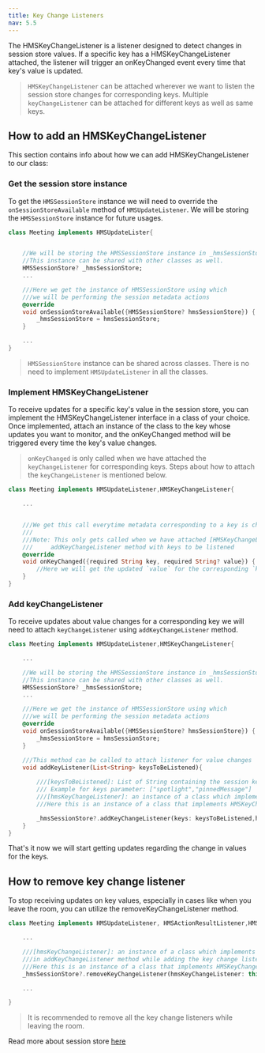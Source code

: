 ```yaml
---
title: Key Change Listeners
nav: 5.5
---
```


The HMSKeyChangeListener is a listener designed to detect changes in session store values. If a specific key has a HMSKeyChangeListener attached, the listener will trigger an onKeyChanged event every time that key's value is updated.

> `HMSKeyChangeListener` can be attached wherever we want to listen the session store changes for corresponding keys.
> Multiple `keyChangeListener` can be attached for different keys as well as same keys.

## How to add an HMSKeyChangeListener

This section contains info about how we can add HMSKeyChangeListener to our class:

<div className="steps-container">

### Get the session store instance

To get the `HMSSessionStore` instance we will need to override the `onSessionStoreAvailable` method of `HMSUpdateListener`.
We will be storing the `HMSSessionStore` instance for future usages.

```dart
class Meeting implements HMSUpdateLister{


    //We will be storing the HMSSessionStore instance in _hmsSessionStore variable for future usages.
    //This instance can be shared with other classes as well.
    HMSSessionStore? _hmsSessionStore;
    ...

    ///Here we get the instance of HMSSessionStore using which
    ///we will be performing the session metadata actions
    @override
    void onSessionStoreAvailable({HMSSessionStore? hmsSessionStore}) {
        _hmsSessionStore = hmsSessionStore;
    }

    ...
}
```

> `HMSSessionStore` instance can be shared across classes. There is no need to implement `HMSUpdateListener` in all the classes.

### Implement HMSKeyChangeListener

To receive updates for a specific key's value in the session store, you can implement the HMSKeyChangeListener interface in a class of your choice. Once implemented, attach an instance of the class to the key whose updates you want to monitor, and the onKeyChanged method will be triggered every time the key's value changes.

> `onKeyChanged` is only called when we have attached the `keyChangeListener` for corresponding keys. Steps about how to attach the 
> `keyChangeListener` is mentioned below.

```dart
class Meeting implements HMSUpdateListener,HMSKeyChangeListener{

    ...


    ///We get this call everytime metadata corresponding to a key is changed
    ///
    ///Note: This only gets called when we have attached [HMSKeyChangeListener] using
    ///     addKeyChangeListener method with keys to be listened
    @override
    void onKeyChanged({required String key, required String? value}) {
        //Here we will get the updated `value` for the corresponding `key` 
    }
}
```

### Add keyChangeListener

To receive updates about value changes for a corresponding key we will need to attach `keyChangeListener` using `addKeyChangeListener` method.

```dart
class Meeting implements HMSUpdateListener,HMSKeyChangeListener{

    ...

    //We will be storing the HMSSessionStore instance in _hmsSessionStore variable for future usages.
    //This instance can be shared with other classes as well.
    HMSSessionStore? _hmsSessionStore;
    ...

    ///Here we get the instance of HMSSessionStore using which
    ///we will be performing the session metadata actions
    @override
    void onSessionStoreAvailable({HMSSessionStore? hmsSessionStore}) {
        _hmsSessionStore = hmsSessionStore;
    }

    ///This method can be called to attach listener for value changes 
    void addKeyListener(List<String> keysToBeListened){
        
        ///[keysToBeListened]: List of String containing the session keys which are needed to be listened
        /// Example for keys parameter: ["spotlight","pinnedMessage"]
        ///[hmsKeyChangeListener]: an instance of a class which implements HMSKeyChangeListener
        ///Here this is an instance of a class that implements HMSKeyChangeListener, that is, Meeting

        _hmsSessionStore?.addKeyChangeListener(keys: keysToBeListened,hmsKeyChangeListener: this);
    }
}
```

That's it now we will start getting updates regarding the change in values for the keys.

</div>

## How to remove key change listener

To stop receiving updates on key values, especially in cases like when you leave the room, you can utilize the removeKeyChangeListener method.

```dart
class Meeting implements HMSUpdateListener, HMSActionResultListener,HMSKeyChangeListener{

    ...

    ///[hmsKeyChangeListener]: an instance of a class which implements HMSKeyChangeListener which was passed
    ///in addKeyChangeListener method while adding the key change listener
    ///Here this is an instance of a class that implements HMSKeyChangeListener, that is, Meeting
    _hmsSessionStore?.removeKeyChangeListener(hmsKeyChangeListener: this);

    ...

}
```

> It is recommended to remove all the key change listeners while leaving the room.

Read more about session store [here](/flutter/v2/how-to-guides/interact-with-room/room/session-store)